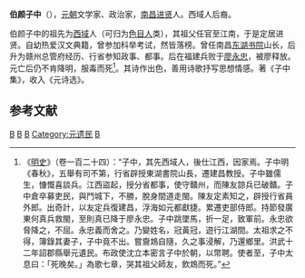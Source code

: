 '''伯颜子中'''（{{bd|14世纪|？|1379年||catIdx=B}}），[[元朝|元朝]]文学家、政治家，[[南昌|南昌]][[进贤|进贤]]人。西域人后裔。

伯颜子中的祖先为[[西域|西域]]人（可归为[[色目人|色目人]]类），其祖父任官至江南，于是定居进贤。自幼热爱汉文典籍，曾参加科举考试，然皆落榜。曾任南昌[[东湖书院|东湖书院]]山长，后升为赣州总管府经历、行省参知政事、都事。后在福建兵败于[[廖永忠|廖永忠]]，被廖释放。元亡后仍不肯降明，服毒而死<ref>《[[明史|明史]]》（卷一百二十四）：“子中，其先西域人，後仕江西，因家焉。子中明《春秋》，五舉有司不第，行省辟授東湖書院山長，遷建昌教授。子中雖儒生，慷慨喜談兵。江西盜起，授分省都事，使守贛州，而陳友諒兵已破贛。子中倉卒募吏民，與鬥城下，不勝，脫身間道走閩。陳友定素知之，辟授行省員外郎。出奇計，以友定兵復建昌，浮海如元都獻捷。累遷吏部侍郎。持節發廣東何真兵救閩，至則真已降于廖永忠。子中跳墜馬，折一足，致軍前。永忠欲脅降之，不屈。永忠義而舍之。乃變姓名，冠黃冠，遊行江湖間。太祖求之不得，簿錄其妻子，子中竟不出。嘗齎鴆自隨，久之事浸解，乃還鄉里。洪武十二年詔郡縣舉元遺民。布政使沈立本密言子中於朝，以幣聘。使者至，子中太息曰：「死晚矣。」為歌七章，哭其祖父師友，飲鴆而死。”</ref>。其诗作出色，善用诗歌抒写思想情感。著《子中集》，收入《元诗选》。  

==参考文献==
{{wikisource|明史/卷124}}
<div class="references-small">
<references></references>
</div>

{{元朝人物小作品}}
[[Category:元朝官员|B]]
[[Category:明朝自杀人物|B]]
[[Category:明朝詩人|B]]
[[Category:元遗民|Category:元遗民]]
[[Category:进贤人|B]]